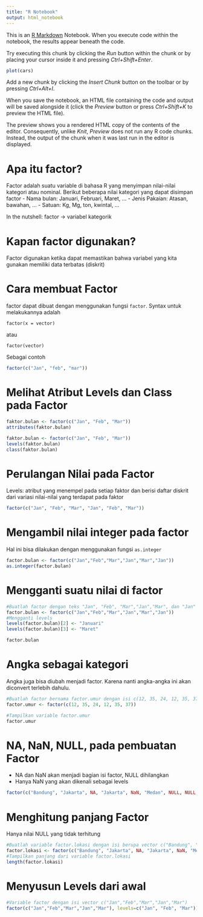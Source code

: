 ---
title: "R Notebook"
output: html_notebook
---

This is an [R Markdown](http://rmarkdown.rstudio.com) Notebook. When you execute code within the notebook, the results appear beneath the code. 

Try executing this chunk by clicking the *Run* button within the chunk or by placing your cursor inside it and pressing *Ctrl+Shift+Enter*. 

```{r}
plot(cars)
```

Add a new chunk by clicking the *Insert Chunk* button on the toolbar or by pressing *Ctrl+Alt+I*.

When you save the notebook, an HTML file containing the code and output will be saved alongside it (click the *Preview* button or press *Ctrl+Shift+K* to preview the HTML file).

The preview shows you a rendered HTML copy of the contents of the editor. Consequently, unlike *Knit*, *Preview* does not run any R code chunks. Instead, the output of the chunk when it was last run in the editor is displayed.

# Apa itu factor?
Factor adalah suatu variable di bahasa R yang menyimpan nilai-nilai kategori atau nominal. Berikut beberapa nilai kategori yang dapat disimpan factor
- Nama bulan: Januari, Februari, Maret, ...
- Jenis Pakaian: Atasan, bawahan, ...
- Satuan: Kg, Mg, ton, kwintal, ...

In the nutshell: factor -> variabel kategorik

# Kapan factor digunakan?
Factor digunakan ketika dapat memastikan bahwa variabel yang kita gunakan memiliki data terbatas (diskrit)

# Cara membuat Factor
factor dapat dibuat dengan menggunakan fungsi `factor`. Syntax untuk melakukannya adalah

```
factor(x = vector)
```

atau

```
factor(vector)
```

Sebagai contoh

```{r}
factor(c("Jan", "feb", "mar"))
```
# Melihat Atribut Levels dan Class pada Factor

```{r}
faktor.bulan <- factor(c("Jan", "Feb", "Mar"))
attributes(faktor.bulan)
```

```{r}
faktor.bulan <- factor(c("Jan", "Feb", "Mar"))
levels(faktor.bulan)
class(faktor.bulan)
```

# Perulangan Nilai pada Factor
Levels: atribut yang menempel pada setiap faktor dan berisi daftar diskrit dari variasi nilai-nilai yang terdapat pada faktor

```{r}
factor(c("Jan", "Feb", "Mar", "Jan", "Feb", "Mar"))
```
# Mengambil nilai integer pada factor
Hal ini bisa dilakukan dengan menggunakan fungsi `as.integer`

```{r}
factor.bulan <- factor(c("Jan","Feb","Mar","Jan","Mar","Jan"))
as.integer(factor.bulan)
```

# Mengganti suatu nilai di factor

```{r}
#Buatlah factor dengan teks "Jan", "Feb", "Mar","Jan","Mar", dan "Jan"
factor.bulan <- factor(c("Jan","Feb","Mar","Jan","Mar","Jan"))
#Mengganti levels 
levels(factor.bulan)[2] <- "Januari"
levels(factor.bulan)[3] <- "Maret"

factor.bulan
```
# Angka sebagai kategori
Angka juga bisa diubah menjadi factor. Karena nanti angka-angka ini akan diconvert terlebih dahulu.

```{r}
#Buatlah factor bernama factor.umur dengan isi c(12, 35, 24, 12, 35, 37)
factor.umur <- factor(c(12, 35, 24, 12, 35, 37))

#Tampilkan variable factor.umur 
factor.umur
```

# NA, NaN, NULL, pada pembuatan Factor
- NA dan NaN akan menjadi bagian isi factor, NULL dihilangkan
- Hanya NaN yang akan dikenali sebagai levels

```{r}
factor(c("Bandung", "Jakarta", NA, "Jakarta", NaN, "Medan", NULL, NULL, "Bandung"))
```
# Menghitung panjang Factor
Hanya nilai NULL yang tidak terhitung

```{r}
#Buatlah variable factor.lokasi dengan isi berupa vector c("Bandung", "Jakarta", NA, "Jakarta", NaN, "Medan", NULL, NULL, "Bandung") 
factor.lokasi <- factor(c("Bandung", "Jakarta", NA, "Jakarta", NaN, "Medan", NULL, NULL, "Bandung"))
#Tampilkan panjang dari variable factor.lokasi
length(factor.lokasi)
```
# Menyusun Levels dari awal

```{r}
#Variable factor dengan isi vector c("Jan","Feb","Mar","Jan","Mar") 
factor(c("Jan","Feb","Mar","Jan","Mar"), levels=c("Jan", "Feb", "Mar"))
```



